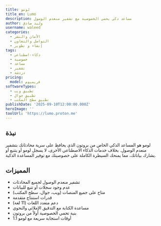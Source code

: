 ```yaml
---
title: لومو
title_en: Lumo
description: مساعد ذكي يحمي الخصوصية مع تشفير منعدم الوصول
author: وليد صادق
username: waleed
categories:
  - الأمان والنشر
  - التواصل والتعاون
  - إنشاء و تطوير
tags:
  - ذكاء-اصطناعي
  - خصوصية
  - مساعد
  - تشفير
  - دردشة
pricing:
  model: فريميوم
softwareTypes:
  - تطبيق ويب
  - تطبيق جوال
  - تطبيق سطح المكتب
publishDate: '2025-09-10T12:00:00.000Z'
heroImage: ''
toolUrl: 'https://lumo.proton.me'
---
```


## نبذة

لومو هو المساعد الذكي الخاص من بروتون الذي يحافظ على سرية محادثاتك بتشفير منعدم الوصول. بخلاف خدمات الذكاء الاصطناعي الأخرى، لا يسجل لومو أو يتتبع أو يشارك بياناتك، مما يمنحك السيطرة الكاملة على خصوصيتك مع توفير المساعدة الذكية.

## المميزات

- تشفير منعدم الوصول لجميع المحادثات
- عدم وجود سجلات أو تتبع للبيانات
- متاح على جميع المنصات (ويب، جوال، سطح المكتب)
- قدرات استنتاج متقدمة
- دعم متعدد اللغات (11 لغة)
- مساعدة الكتابة مع التدقيق الإملائي والنحوي
- بنية تحمي الخصوصية أولاً من بروتون
- أوقات استجابة سريعة مع لومو 1.1

